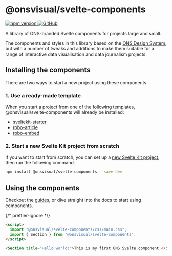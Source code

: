 
<Meta title="Introduction" />

# @onsvisual/svelte-components

<p>
  <a href="https://www.npmjs.com/package/@onsvisual/svelte-components">
    <img
      src="https://badge.fury.io/js/@onsvisual%2Fsvelte-components.svg"
      alt="npm version"
      style={{ display: "inline-block", margin: "0 5px 0 0" }}
    />
  </a>
  <a href="https://github.com/onsvisual/svelte-components">
    <img
      src="https://badgen.net/badge/icon/GitHub?icon=github&label"
      alt="GitHub"
      style={{ display: "inline-block", margin: "0 5px 0 0" }}
    />
  </a>
</p>

A library of ONS-branded Svelte components for projects large and small.

The components and styles in this library based on the [ONS Design System](https://service-manual.ons.gov.uk/design-system/), but with a number of tweaks and additions to make them suitable for a range of interactive data visualisation and data journalism projects.

## Installing the components

There are two ways to start a new project using these components.

### 1. Use a ready-made template

When you start a project from one of the following templates, @onsvisual/svelte-components will already be installed:

- [sveltekit-starter](https://github.com/ONSvisual/sveltekit-starter)
- [robo-article](https://github.com/ONSvisual/robo-article)
- [robo-embed](https://github.com/ONSvisual/robo-embed)

### 2. Start a new Svelte Kit project from scratch

If you want to start from scratch, you can set up a [new Svelte Kit project](https://kit.svelte.dev/docs/creating-a-project), then run the following command.

```bash
npm install @onsvisual/svelte-components --save-dev
```

## Using the components

Checkout the [guides](?path=/docs/guides-using-these-docs--page), or dive straight into the docs to start using components.

{/* prettier-ignore */}
```html
<script>
  import "@onsvisual/svelte-components/css/main.css";
  import { Section } from "@onsvisual/svelte-components";
</script>

<Section title="Hello world!">This is my first ONS Svelte component.</Section>
```